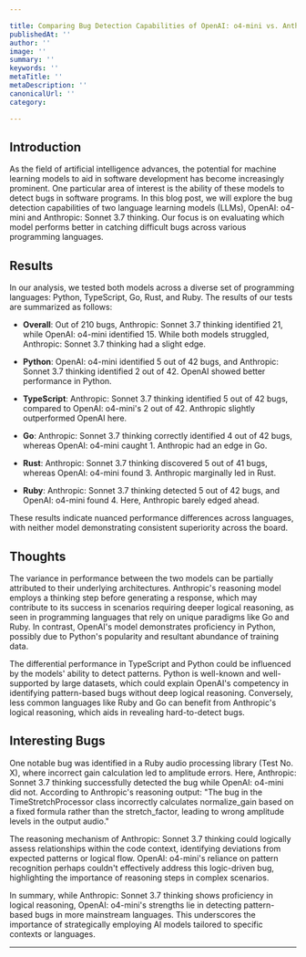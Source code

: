 ```yaml
---

title: Comparing Bug Detection Capabilities of OpenAI: o4-mini vs. Anthropic: Sonnet 3.7 Thinking
publishedAt: ''
author: ''
image: ''
summary: ''
keywords: ''
metaTitle: ''
metaDescription: ''
canonicalUrl: ''
category: 

---
```


## Introduction

As the field of artificial intelligence advances, the potential for machine learning models to aid in software development has become increasingly prominent. One particular area of interest is the ability of these models to detect bugs in software programs. In this blog post, we will explore the bug detection capabilities of two language learning models (LLMs), OpenAI: o4-mini and Anthropic: Sonnet 3.7 thinking. Our focus is on evaluating which model performs better in catching difficult bugs across various programming languages.

## Results

In our analysis, we tested both models across a diverse set of programming languages: Python, TypeScript, Go, Rust, and Ruby. The results of our tests are summarized as follows:

- **Overall**: Out of 210 bugs, Anthropic: Sonnet 3.7 thinking identified 21, while OpenAI: o4-mini identified 15. While both models struggled, Anthropic: Sonnet 3.7 thinking had a slight edge.
  
- **Python**: OpenAI: o4-mini identified 5 out of 42 bugs, and Anthropic: Sonnet 3.7 thinking identified 2 out of 42. OpenAI showed better performance in Python.
  
- **TypeScript**: Anthropic: Sonnet 3.7 thinking identified 5 out of 42 bugs, compared to OpenAI: o4-mini's 2 out of 42. Anthropic slightly outperformed OpenAI here.
  
- **Go**: Anthropic: Sonnet 3.7 thinking correctly identified 4 out of 42 bugs, whereas OpenAI: o4-mini caught 1. Anthropic had an edge in Go.
  
- **Rust**: Anthropic: Sonnet 3.7 thinking discovered 5 out of 41 bugs, whereas OpenAI: o4-mini found 3. Anthropic marginally led in Rust.
  
- **Ruby**: Anthropic: Sonnet 3.7 thinking detected 5 out of 42 bugs, and OpenAI: o4-mini found 4. Here, Anthropic barely edged ahead.

These results indicate nuanced performance differences across languages, with neither model demonstrating consistent superiority across the board.

## Thoughts

The variance in performance between the two models can be partially attributed to their underlying architectures. Anthropic's reasoning model employs a thinking step before generating a response, which may contribute to its success in scenarios requiring deeper logical reasoning, as seen in programming languages that rely on unique paradigms like Go and Ruby. In contrast, OpenAI's model demonstrates proficiency in Python, possibly due to Python's popularity and resultant abundance of training data.

The differential performance in TypeScript and Python could be influenced by the models' ability to detect patterns. Python is well-known and well-supported by large datasets, which could explain OpenAI's competency in identifying pattern-based bugs without deep logical reasoning. Conversely, less common languages like Ruby and Go can benefit from Anthropic's logical reasoning, which aids in revealing hard-to-detect bugs.

## Interesting Bugs

One notable bug was identified in a Ruby audio processing library (Test No. X), where incorrect gain calculation led to amplitude errors. Here, Anthropic: Sonnet 3.7 thinking successfully detected the bug while OpenAI: o4-mini did not. According to Anthropic's reasoning output: "The bug in the TimeStretchProcessor class incorrectly calculates normalize_gain based on a fixed formula rather than the stretch_factor, leading to wrong amplitude levels in the output audio."

The reasoning mechanism of Anthropic: Sonnet 3.7 thinking could logically assess relationships within the code context, identifying deviations from expected patterns or logical flow. OpenAI: o4-mini's reliance on pattern recognition perhaps couldn't effectively address this logic-driven bug, highlighting the importance of reasoning steps in complex scenarios.

In summary, while Anthropic: Sonnet 3.7 thinking shows proficiency in logical reasoning, OpenAI: o4-mini's strengths lie in detecting pattern-based bugs in more mainstream languages. This underscores the importance of strategically employing AI models tailored to specific contexts or languages.

---